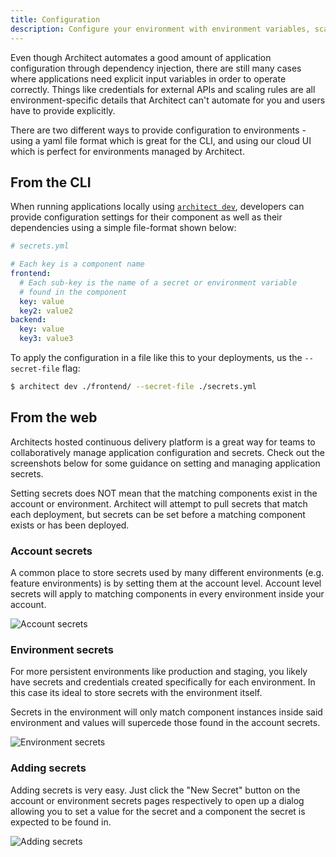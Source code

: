 ```yaml
---
title: Configuration
description: Configure your environment with environment variables, scaling rules, and more
---
```


Even though Architect automates a good amount of application configuration through dependency
injection, there are still many cases where applications need explicit input variables in order
to operate correctly. Things like credentials for external APIs and scaling rules are
all environment-specific details that Architect can't automate for you and users have to provide
explicitly.

There are two different ways to provide configuration to environments - using a yaml file format
which is great for the CLI, and using our cloud UI which is perfect for environments managed by
Architect.

## From the CLI

When running applications locally using [`architect dev`](/environments/local), developers can provide
configuration settings for their component as well as their dependencies using a simple file-format
shown below:

```yaml
# secrets.yml

# Each key is a component name
frontend:
  # Each sub-key is the name of a secret or environment variable
  # found in the component
  key: value
  key2: value2
backend:
  key: value
  key3: value3
```

To apply the configuration in a file like this to your deployments, us the `--secret-file` flag:

```sh
$ architect dev ./frontend/ --secret-file ./secrets.yml
```

## From the web

Architects hosted continuous delivery platform is a great way for teams to collaboratively manage
application configuration and secrets. Check out the screenshots below for some guidance on setting
and managing application secrets.

<Note>
  Setting secrets does NOT mean that the matching components exist in the account or environment.
  Architect will attempt to pull secrets that match each deployment, but secrets can be set before
  a matching component exists or has been deployed.
</Note>

### Account secrets

A common place to store secrets used by many different environments (e.g. feature environments) is
by setting them at the account level. Account level secrets will apply to matching components in
every environment inside your account.

![Account secrets](/images/account-secrets.png)

### Environment secrets

For more persistent environments like production and staging, you likely have secrets and credentials
created specifically for each environment. In this case its ideal to store secrets with the environment
itself.

Secrets in the environment will only match component instances inside said environment and values
will supercede those found in the account secrets.

![Environment secrets](/images/environment-secrets.png)

### Adding secrets

Adding secrets is very easy. Just click the "New Secret" button on the account or environment secrets pages
respectively to open up a dialog allowing you to set a value for the secret and a component the secret
is expected to be found in.

![Adding secrets](/images/adding-secrets.png)

